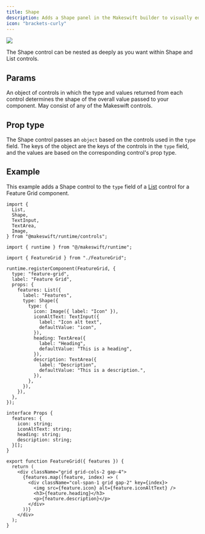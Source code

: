 ```yaml
---
title: Shape
description: Adds a Shape panel in the Makeswift builder to visually edit an `object`.
icon: "brackets-curly"
---
```


<Frame type="glass" caption="A shape panel for a tab in a Tabs component">
  <img src="/images/shape-panel.png" />
</Frame>

The Shape control can be nested as deeply as you want within Shape and List controls.

## Params

<ParamField query="type" type="{ [key: string]: Control }" required>
  An object of controls in which the type and values returned from each control
  determines the shape of the overall value passed to your component. May
  consist of any of the Makeswift controls.
</ParamField>

## Prop type

The Shape control passes an `object` based on the controls used in the `type` field. The keys of the object are the keys of the controls in the `type` field, and the values are based on the corresponding control's prop type.

## Example

This example adds a Shape control to the `type` field of a [List](/developer/reference/controls/list) control for a Feature Grid component.

<CodeGroup>

```tsx FeatureGrid.makeswift.ts
import {
  List,
  Shape,
  TextInput,
  TextArea,
  Image,
} from "@makeswift/runtime/controls";

import { runtime } from "@/makeswift/runtime";

import { FeatureGrid } from "./FeatureGrid";

runtime.registerComponent(FeatureGrid, {
  type: "feature-grid",
  label: "Feature Grid",
  props: {
    features: List({
      label: "Features",
      type: Shape({
        type: {
          icon: Image({ label: "Icon" }),
          iconAltText: TextInput({
            label: "Icon alt text",
            defaultValue: "icon",
          }),
          heading: TextArea({
            label: "Heading",
            defaultValue: "This is a heading",
          }),
          description: TextArea({
            label: "Description",
            defaultValue: "This is a description.",
          }),
        },
      }),
    }),
  },
});
```

```tsx FeatureGrid.tsx
interface Props {
  features: {
    icon: string;
    iconAltText: string;
    heading: string;
    description: string;
  }[];
}

export function FeatureGrid({ features }) {
  return (
    <div className="grid grid-cols-2 gap-4">
      {features.map((feature, index) => (
        <div className="col-span-1 grid gap-2" key={index}>
          <img src={feature.icon} alt={feature.iconAltText} />
          <h3>{feature.heading}</h3>
          <p>{feature.description}</p>
        </div>
      ))}
    </div>
  );
}
```

</CodeGroup>


<NamingConventions />
